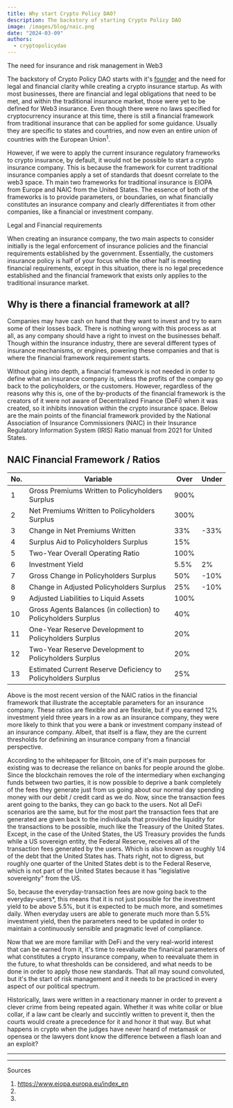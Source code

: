 ```yaml
---
title: Why start Crypto Policy DAO?
description: The backstory of starting Crypto Policy DAO
image: /images/blog/naic.png
date: "2024-03-09"
authors:
  - cryptopolicydao
---
```


<Callout>The need for insurance and risk management in Web3</Callout>

The backstory of Crypto Policy DAO starts with it's [founder](/members)
and the need for legal and financial clarity while creating a crypto insurance startup.
As with most businesses, there are financial and legal obligations that need to be
met, and within the traditional insurance market, those were yet to be defined
for Web3 insurance. Even though there were no laws specified for cryptocurrency
insurance at this time, there is still a financial framework from traditional
insurance that can be applied for some guidance. Usually they are specific to states
and countries, and now even an entire union of countries with the European Union<sup>1</sup>.

However, if we were to apply the current insurance regulatory frameworks to
crypto insurance, by default, it would not be possible to start a crypto
insurance company. This is because the framework for current traditional
insurance companies apply a set of standards that doesnt correlate to the web3
space. Th main two frameworks for traditional insurance is EIOPA from
Europe and NAIC from the United States. The essence of both of the
frameworks is to provide parameters, or boundaries, on what financially
constitutes an insurance company and clearly differentiates it from other
companies, like a financial or investment company.

<Callout>Legal and Financial requirements</Callout>

When creating an insurance company, the two main aspects to consider initially
is the legal enforcement of insurance policies and the financial requirements
established by the government. Essentially, the customers insurance policy is
half of your focus while the other half is meeting financial requirements,
except in this situation, there is no legal precedence established and the
financial framework that exists only applies to the traditional insurance
market.

## Why is there a financial framework at all?

Companies may have cash on hand that they want to invest and try to earn some
of their losses back. There is nothing wrong with this process as at all, as
any company should have a right to invest on the businesses behalf. Though
within the insurance industry, there are several different types of insurance
mechanisms, or engines, powering these companies and that is where the
financial framework requirement starts.

Without going into depth, a financial framework is not needed in order to
define what an insurance company is, unless the profits of the company go back
to the policyholders, or the customers. However, regardless of the reasons why this is,
one of the by-products of the financial framework is the creators of it were not aware of
Decentralized Finance (DeFi) when it was created, so it inhibits innovation within the crypto
insurance space. Below are the main points of the financial framework provided by the National
Association of Insurance Commissioners (NAIC) in their Insurance Regulatory Information System
(IRIS) Ratio manual from 2021 for United States.

## NAIC Financial Framework / Ratios

| No. | Variable                                                       | Over | Under |
| --- | -------------------------------------------------------------- | ---- | ----- |
| 1   | Gross Premiums Written to Policyholders Surplus                | 900% |       |
| 2   | Net Premiums Written to Policyholders Surplus                  | 300% |       |
| 3   | Change in Net Premiums Written                                 | 33%  | -33%  |
| 4   | Surplus Aid to Policyholders Surplus                           | 15%  |       |
| 5   | Two-Year Overall Operating Ratio                               | 100% |       |
| 6   | Investment Yield                                               | 5.5% | 2%    |
| 7   | Gross Change in Policyholders Surplus                          | 50%  | -10%  |
| 8   | Change in Adjusted Policyholders Surplus                       | 25%  | -10%  |
| 9   | Adjusted Liabilities to Liquid Assets                          | 100% |       |
| 10  | Gross Agents Balances (in collection) to Policyholders Surplus | 40%  |       |
| 11  | One-Year Reserve Development to Policyholders Surplus          | 20%  |       |
| 12  | Two-Year Reserve Development to Policyholders Surplus          | 20%  |       |
| 13  | Estimated Current Reserve Deficiency to Policyholders Surplus  | 25%  |       |

Above is the most recent version of the NAIC ratios in the financial framework that illustrate the acceptable
parameters for an insurance company. These ratios are flexible and are flexible, but if you
earned 12% investment yield three years in a row as an insurance company, they were more likely to
think that you were a bank or investment company instead of an insurance company. Albeit, that itself is a flaw,
they are the current thresholds for definining an insurance company from a financial perspective.

According to the whitepaper for Bitcoin, one of it's main purposes for existing was to decrease
the reliance on banks for people around the globe. Since the blockchain removes the role of the
intermediary when exchanging funds between two parties, it is now possible to deprive a bank completely
of the fees they generate just from us going about our normal day spending money with our debit / credit card as we do.
Now, since the transaction fees arent going to the banks, they can go back to the users. Not all DeFi scenarios
are the same, but for the most part the transaction fees that are generated are given back to the individuals
that provided the liquidity for the transactions to be possible, much like the Treasury of the United States.
Except, in the case of the United States, the US Treasury provides the funds while a US sovereign entity, the
Federal Reserve, receives all of the transaction fees generated by the users. Which is also known as roughly 1/4
of the debt that the United States has. Thats right, not to digress, but roughly one quarter of the United States debt
is to the Federal Reserve, which is not part of the United States because it has "legislative sovereignty" from the US.

So, because the everyday-transaction fees are now going back to the everyday-users\*, this means that it is not
just possible for the investment yield to be above 5.5%, but it is expected to be much more, and sometimes daily.
When everyday users are able to generate much more than 5.5% investment yield, then the parameters need to be
updated in order to maintain a continuously sensible and pragmatic level of compliance.

Now that we are more familiar with DeFi and the very real-world interest that can be earned from it, it's time to reevaluate
the finanical parameters of what constitutes a crypto insurance company, when to reevaluate them in the future, to what
thresholds can be considered, and what needs to be done in order to apply those new standards. That all may sound
convoluted, but it's the start of risk management and it needs to be practiced in every aspect of our political spectrum.

Historically, laws were written in a reactionary manner in order to prevent a clever crime from being repeated again.
Whether it was white collar or blue collar, if a law cant be clearly and succintly written to prevent it, then the
courts would create a precedence for it and honor it that way. But what happens in crypto when the judges have never
heard of metamask or opensea or the lawyers dont know the difference between a flash loan and an exploit?

---

---

Sources

1. https://www.eiopa.europa.eu/index_en
2.
3.
